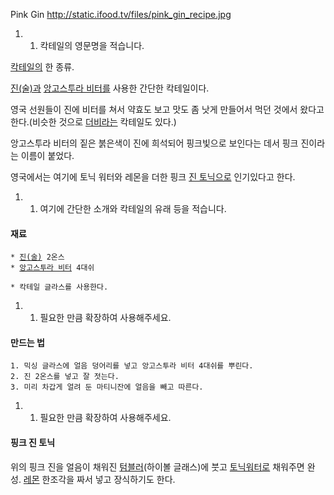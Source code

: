 Pink Gin
http://static.ifood.tv/files/pink_gin_recipe.jpg

## 칵테일의 영문명을 적습니다.
[[칵테일]]의 한 종류.

[[진(술)]]과 [[앙고스투라 비터]]를 사용한 간단한 칵테일이다.

영국 선원들이 진에 비터를 쳐서 약효도 보고 맛도 좀 낫게 만들어서 먹던 것에서 왔다고 한다.(비슷한 것으로 [[더비]]라는 칵테일도 있다.)

앙고스투라 비터의 짙은 붉은색이 진에 희석되어 핑크빛으로 보인다는 데서 핑크 진이라는 이름이 붙었다.

영국에서는 여기에 토닉 워터와 레몬을 더한 핑크 [[진 토닉]]으로 인기있다고 한다.

## 여기에 간단한 소개와 칵테일의 유래 등을 적습니다.
==== 재료 ====
 * [[진(술)]] 2온스
 * [[앙고스투라 비터]] 4대쉬

 * 칵테일 글라스를 사용한다.
## 필요한 만큼 확장하여 사용해주세요.
==== 만드는 법 ====
 1. 믹싱 글라스에 얼음 덩어리를 넣고 앙고스투라 비터 4대쉬를 뿌린다.
 2. 진 2온스를 넣고 잘 젓는다.
 3. 미리 차갑게 얼려 둔 마티니잔에 얼음을 빼고 따른다.
 
## 필요한 만큼 확장하여 사용해주세요.

==== 핑크 진 토닉 ====
위의 핑크 진을 얼음이 채워진 [[텀블러]](하이볼 글래스)에 붓고 [[토닉워터]]로 채워주면 완성. [[레몬]] 한조각을 짜서 넣고 장식하기도 한다.
